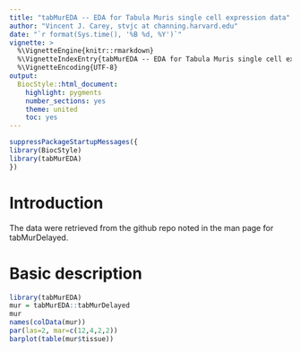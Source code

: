 ```yaml
---
title: "tabMurEDA -- EDA for Tabula Muris single cell expression data"
author: "Vincent J. Carey, stvjc at channing.harvard.edu"
date: "`r format(Sys.time(), '%B %d, %Y')`"
vignette: >
  %\VignetteEngine{knitr::rmarkdown}
  %\VignetteIndexEntry{tabMurEDA -- EDA for Tabula Muris single cell expression data}
  %\VignetteEncoding{UTF-8}
output:
  BiocStyle::html_document:
    highlight: pygments
    number_sections: yes
    theme: united
    toc: yes
---
```


```r
suppressPackageStartupMessages({
library(BiocStyle)
library(tabMurEDA)
})
```

# Introduction

The data were retrieved from the github repo noted in the
man page for tabMurDelayed.

# Basic description

```r
library(tabMurEDA)
mur = tabMurEDA::tabMurDelayed
mur
names(colData(mur))
par(las=2, mar=c(12,4,2,2))
barplot(table(mur$tissue))
``` 

